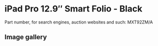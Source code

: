# iPad Pro 12.9″ Smart Folio - Black

Part number, for search engines, auction websites and such: MXT92ZM/A

## Image gallery

<div style={{ width: "768px" }}>
  <GalleryComponent
    images={[
      {
        original: "/everysource/MXT92",
        thumbnail: "/everypreview/MXT92",
      },
      {
        original: "/everysource/MXT92_AV1",
        thumbnail: "/everypreview/MXT92_AV1",
      },
      {
        original: "/everysource/MXT92_AV2",
        thumbnail: "/everypreview/MXT92_AV2",
      },
      {
        original: "/everysource/MXT92_AV3",
        thumbnail: "/everypreview/MXT92_AV3",
      },
      {
        original: "/everysource/MXT92_AV4",
        thumbnail: "/everypreview/MXT92_AV4",
      }
    ]}
  />
</div>